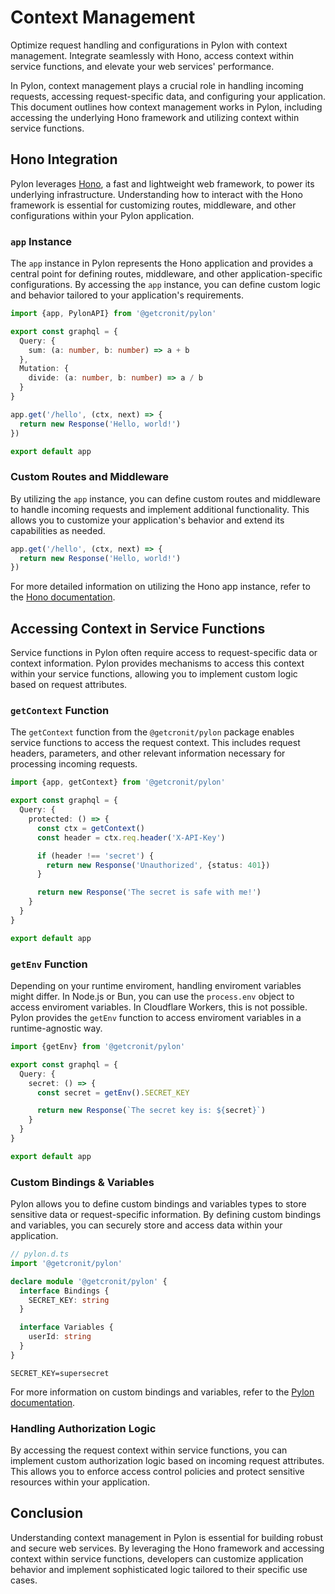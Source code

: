 # Context Management

Optimize request handling and configurations in Pylon with context management. Integrate seamlessly with Hono, access context within service functions, and elevate your web services' performance.

In Pylon, context management plays a crucial role in handling incoming requests, accessing request-specific data, and configuring your application. This document outlines how context management works in Pylon, including accessing the underlying Hono framework and utilizing context within service functions.

## Hono Integration

Pylon leverages [Hono](https://hono.dev/), a fast and lightweight web framework, to power its underlying infrastructure. Understanding how to interact with the Hono framework is essential for customizing routes, middleware, and other configurations within your Pylon application.

### `app` Instance

The `app` instance in Pylon represents the Hono application and provides a central point for defining routes, middleware, and other application-specific configurations. By accessing the `app` instance, you can define custom logic and behavior tailored to your application's requirements.

```typescript
import {app, PylonAPI} from '@getcronit/pylon'

export const graphql = {
  Query: {
    sum: (a: number, b: number) => a + b
  },
  Mutation: {
    divide: (a: number, b: number) => a / b
  }
}

app.get('/hello', (ctx, next) => {
  return new Response('Hello, world!')
})

export default app
```

### Custom Routes and Middleware

By utilizing the `app` instance, you can define custom routes and middleware to handle incoming requests and implement additional functionality. This allows you to customize your application's behavior and extend its capabilities as needed.

```typescript
app.get('/hello', (ctx, next) => {
  return new Response('Hello, world!')
})
```

For more detailed information on utilizing the Hono app instance, refer to the [Hono documentation](https://hono.dev/getting-started/basic).

## Accessing Context in Service Functions

Service functions in Pylon often require access to request-specific data or context information. Pylon provides mechanisms to access this context within your service functions, allowing you to implement custom logic based on request attributes.

### `getContext` Function

The `getContext` function from the `@getcronit/pylon` package enables service functions to access the request context. This includes request headers, parameters, and other relevant information necessary for processing incoming requests.

```typescript
import {app, getContext} from '@getcronit/pylon'

export const graphql = {
  Query: {
    protected: () => {
      const ctx = getContext()
      const header = ctx.req.header('X-API-Key')

      if (header !== 'secret') {
        return new Response('Unauthorized', {status: 401})
      }

      return new Response('The secret is safe with me!')
    }
  }
}

export default app
```

### `getEnv` Function

Depending on your runtime enviroment, handling enviroment variables might differ. In Node.js or Bun, you can use the `process.env` object to access enviroment variables. In Cloudflare Workers, this is not possible.
Pylon provides the `getEnv` function to access enviroment variables in a runtime-agnostic way.

```typescript
import {getEnv} from '@getcronit/pylon'

export const graphql = {
  Query: {
    secret: () => {
      const secret = getEnv().SECRET_KEY

      return new Response(`The secret key is: ${secret}`)
    }
  }
}

export default app
```

### Custom Bindings & Variables

Pylon allows you to define custom bindings and variables types to store sensitive data or request-specific information. By defining custom bindings and variables, you can securely store and access data within your application.

```typescript
// pylon.d.ts
import '@getcronit/pylon'

declare module '@getcronit/pylon' {
  interface Bindings {
    SECRET_KEY: string
  }

  interface Variables {
    userId: string
  }
}
```

```env
SECRET_KEY=supersecret
```

For more information on custom bindings and variables, refer to the [Pylon documentation](../guides/bindings-and-variables.mdx).

### Handling Authorization Logic

By accessing the request context within service functions, you can implement custom authorization logic based on incoming request attributes. This allows you to enforce access control policies and protect sensitive resources within your application.

## Conclusion

Understanding context management in Pylon is essential for building robust and secure web services. By leveraging the Hono framework and accessing context within service functions, developers can customize application behavior and implement sophisticated logic tailored to their specific use cases.

